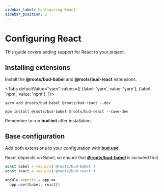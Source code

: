 ```yaml
---
sidebar_label: Configuring React
sidebar_position: 1
---
```



# Configuring React

This guide covers adding support for React to your project.

## Installing extensions

Install the **@roots/bud-babel** and **@roots/bud-react** extensions.

<Tabs
  defaultValue="yarn"
  values={[
    {label: 'yarn', value: 'yarn'},
    {label: 'npm', value: 'npm'},
  ]}>
  <TabItem value="yarn">

    yarn add @roots/bud-babel @roots/bud-react --dev

  </TabItem>
  <TabItem value="npm">

    npm install @roots/bud-babel @roots/bud-react --save-dev

  </TabItem>
</Tabs>

Remember to run **bud init** after installation.

## Base configuration

Add both extensions to your configuration with [**bud.use**](/docs/bud.use). 

React depends on Babel, so ensure that [**@roots/bud-babel**](/extensions/bud-babel) is included first.

```js title='bud.config.js'
const babel = require('@roots/bud-babel')
const react = require('@roots/bud-react')

module.exports = app => 
  app.use([babel, react])
```
